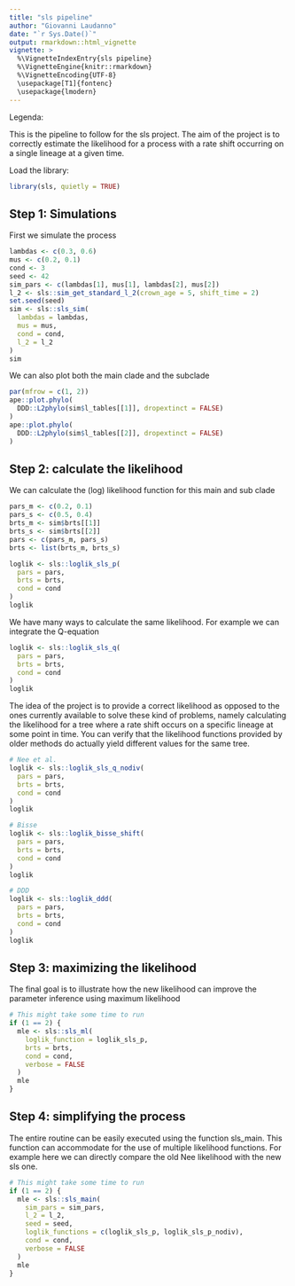 ```yaml
---
title: "sls pipeline"
author: "Giovanni Laudanno"
date: "`r Sys.Date()`"
output: rmarkdown::html_vignette
vignette: >
  %\VignetteIndexEntry{sls pipeline}
  %\VignetteEngine{knitr::rmarkdown}
  %\VignetteEncoding{UTF-8}
  \usepackage[T1]{fontenc}
  \usepackage{lmodern}
---
```


Legenda:

This is the pipeline to follow for the sls project. 
The aim of the project is to correctly estimate the likelihood for a process with a rate shift occurring on a single lineage at a given time.

Load the library:

```r
library(sls, quietly = TRUE)
```

## Step 1: Simulations

First we simulate the process

```r
lambdas <- c(0.3, 0.6)
mus <- c(0.2, 0.1)
cond <- 3
seed <- 42
sim_pars <- c(lambdas[1], mus[1], lambdas[2], mus[2])
l_2 <- sls::sim_get_standard_l_2(crown_age = 5, shift_time = 2)
set.seed(seed)
sim <- sls::sls_sim(
  lambdas = lambdas, 
  mus = mus, 
  cond = cond,
  l_2 = l_2
)
sim
```

We can also plot both the main clade and the subclade

```r
par(mfrow = c(1, 2))
ape::plot.phylo(
  DDD::L2phylo(sim$l_tables[[1]], dropextinct = FALSE)
)
ape::plot.phylo(
  DDD::L2phylo(sim$l_tables[[2]], dropextinct = FALSE)
)
```

## Step 2: calculate the likelihood

We can calculate the (log) likelihood function for this main and sub clade

```r
pars_m <- c(0.2, 0.1)
pars_s <- c(0.5, 0.4)
brts_m <- sim$brts[[1]]
brts_s <- sim$brts[[2]]
pars <- c(pars_m, pars_s)
brts <- list(brts_m, brts_s)

loglik <- sls::loglik_sls_p(
  pars = pars,
  brts = brts,
  cond = cond
)
loglik
```

We have many ways to calculate the same likelihood. For example we can integrate the Q-equation

```r
loglik <- sls::loglik_sls_q(
  pars = pars,
  brts = brts,
  cond = cond
)
loglik
```

The idea of the project is to provide a correct likelihood as opposed to the ones currently available to solve these kind of problems, namely calculating the likelihood for a tree where a rate shift occurs on a specific lineage at some point in time.
You can verify that the likelihood functions provided by older methods do actually yield different values for the same tree.

```r
# Nee et al.
loglik <- sls::loglik_sls_q_nodiv(
  pars = pars,
  brts = brts,
  cond = cond
)
loglik

# Bisse
loglik <- sls::loglik_bisse_shift(
  pars = pars,
  brts = brts,
  cond = cond
)
loglik

# DDD
loglik <- sls::loglik_ddd(
  pars = pars,
  brts = brts,
  cond = cond
)
loglik
```

## Step 3: maximizing the likelihood

The final goal is to illustrate how the new likelihood can improve the parameter inference using maximum likelihood

```r
# This might take some time to run
if (1 == 2) {
  mle <- sls::sls_ml(
    loglik_function = loglik_sls_p,
    brts = brts,
    cond = cond,
    verbose = FALSE
  )
  mle
}
```

## Step 4: simplifying the process

The entire routine can be easily executed using the function sls_main. This function can accommodate for the use of multiple likelihood functions. For example here we can directly compare the old Nee likelihood with the new sls one.

```r
# This might take some time to run
if (1 == 2) {
  mle <- sls::sls_main(
    sim_pars = sim_pars,
    l_2 = l_2,
    seed = seed, 
    loglik_functions = c(loglik_sls_p, loglik_sls_p_nodiv),
    cond = cond,
    verbose = FALSE
  )
  mle
}
```
